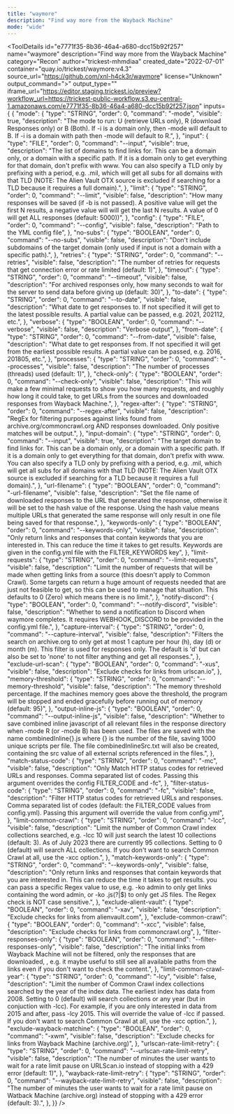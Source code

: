 ```yaml
---
title: "waymore"
description: "Find way more from the Wayback Machine"
mode: "wide"
---
```



<ToolDetails
  id="e7771f35-8b36-46a4-a680-dcc15b92f257"
  name="waymore"
  description="Find way more from the Wayback Machine"
  category="Recon"
  author="trickest-mhmdiaa"
  created_date="2022-07-01"
  container="quay.io/trickest/waymore:v4.3"
  source_url="https://github.com/xnl-h4ck3r/waymore"
  license="Unknown"
  output_command=">"
  output_type=""
  iframe_url="https://editor.staging.trickest.io/preview?workflow_url=https://trickest-public-workflow.s3.eu-central-1.amazonaws.com/e7771f35-8b36-46a4-a680-dcc15b92f257.json"
  inputs={ {
  "mode": {
    "type": "STRING",
    "order": 0,
    "command": "-mode",
    "visible": true,
    "description": "The mode to run: U (retrieve URLs only), R (download Responses only) or B (Both). If -i is a domain only, then -mode will default to B. If -i is a domain with path then -mode will default to R.",
  },
  "input": {
    "type": "FILE",
    "order": 0,
    "command": "--input",
    "visible": true,
    "description": "The list of domains to find links for. This can be a domain only, or a domain with a specific path. If it is a domain only to get everything for that domain, don't prefix with www. You can also specify a TLD only by prefixing with a period, e.g. .mil, which will get all subs for all domains with that TLD (NOTE: The Alien Vault OTX source is excluded if searching for a TLD because it requires a full domain).",
  },
  "limit": {
    "type": "STRING",
    "order": 0,
    "command": "--limit",
    "visible": false,
    "description": "How many responses will be saved (if -b is not passed). A positive value will get the first N results, a negative value will will get the last N results. A value of 0 will get ALL responses (default: 5000))",
  },
  "config": {
    "type": "FILE",
    "order": 0,
    "command": "--config",
    "visible": false,
    "description": "Path to the YML config file",
  },
  "no-subs": {
    "type": "BOOLEAN",
    "order": 0,
    "command": "--no-subs",
    "visible": false,
    "description": "Don't include subdomains of the target domain (only used if input is not a domain with a specific path).",
  },
  "retries": {
    "type": "STRING",
    "order": 0,
    "command": "--retries",
    "visible": false,
    "description": "The number of retries for requests that get connection error or rate limited (default: 1)",
  },
  "timeout": {
    "type": "STRING",
    "order": 0,
    "command": "--timeout",
    "visible": false,
    "description": "For archived responses only, how many seconds to wait for the server to send data before giving up (default: 30)",
  },
  "to-date": {
    "type": "STRING",
    "order": 0,
    "command": "--to-date",
    "visible": false,
    "description": "What date to get responses to. If not specified it will get to the latest possible results. A partial value can be passed, e.g. 2021, 202112, etc.",
  },
  "verbose": {
    "type": "BOOLEAN",
    "order": 0,
    "command": "--verbose",
    "visible": false,
    "description": "Verbose output",
  },
  "from-date": {
    "type": "STRING",
    "order": 0,
    "command": "--from-date",
    "visible": false,
    "description": "What date to get responses from. If not specified it will get from the earliest possible results. A partial value can be passed, e.g. 2016, 201805, etc.",
  },
  "processes": {
    "type": "STRING",
    "order": 0,
    "command": "--processes",
    "visible": false,
    "description": "The number of processes (threads) used (default: 1)",
  },
  "check-only": {
    "type": "BOOLEAN",
    "order": 0,
    "command": "--check-only",
    "visible": false,
    "description": "This will make a few minimal requests to show you how many requests, and roughly how long it could take, to get URLs from the sources and downloaded responses from Wayback Machine.",
  },
  "regex-after": {
    "type": "STRING",
    "order": 0,
    "command": "--regex-after",
    "visible": false,
    "description": "RegEx for filtering purposes against links found from archive.org/commoncrawl.org AND responses downloaded. Only positive matches will be output.",
  },
  "input-domain": {
    "type": "STRING",
    "order": 0,
    "command": "--input",
    "visible": true,
    "description": "The target domain to find links for. This can be a domain only, or a domain with a specific path. If it is a domain only to get everything for that domain, don't prefix with www. You can also specify a TLD only by prefixing with a period, e.g. .mil, which will get all subs for all domains with that TLD (NOTE: The Alien Vault OTX source is excluded if searching for a TLD because it requires a full domain).",
  },
  "url-filename": {
    "type": "BOOLEAN",
    "order": 0,
    "command": "-url-filename",
    "visible": false,
    "description": "Set the file name of downloaded responses to the URL that generated the response, otherwise it will be set to the hash value of the response. Using the hash value means multiple URLs that generated the same response will only result in one file being saved for that response.",
  },
  "keywords-only": {
    "type": "BOOLEAN",
    "order": 0,
    "command": "--keywords-only",
    "visible": false,
    "description": "Only return links and responses that contain keywords that you are interested in. This can reduce the time it takes to get results. Keywords are given in the config.yml file with the FILTER_KEYWORDS key",
  },
  "limit-requests": {
    "type": "STRING",
    "order": 0,
    "command": "--limit-requests",
    "visible": false,
    "description": "Limit the number of requests that will be made when getting links from a source (this doesn't apply to Common Crawl). Some targets can return a huge amount of requests needed that are just not feasible to get, so this can be used to manage that situation. This defaults to 0 (Zero) which means there is no limit.",
  },
  "notify-discord": {
    "type": "BOOLEAN",
    "order": 0,
    "command": "--notify-discord",
    "visible": false,
    "description": "Whether to send a notification to Discord when waymore completes. It requires WEBHOOK_DISCORD to be provided in the config.yml file.",
  },
  "capture-interval": {
    "type": "STRING",
    "order": 0,
    "command": "--capture-interval",
    "visible": false,
    "description": "Filters the search on archive.org to only get at most 1 capture per hour (h), day (d) or month (m). This filter is used for responses only. The default is 'd' but can also be set to 'none' to not filter anything and get all responses.",
  },
  "exclude-url-scan": {
    "type": "BOOLEAN",
    "order": 0,
    "command": "-xus",
    "visible": false,
    "description": "Exclude checks for links from urlscan.io",
  },
  "memory-threshold": {
    "type": "STRING",
    "order": 0,
    "command": "--memory-threshold",
    "visible": false,
    "description": "The memory threshold percentage. If the machines memory goes above the threshold, the program will be stopped and ended gracefully before running out of memory (default: 95)",
  },
  "output-inline-js": {
    "type": "BOOLEAN",
    "order": 0,
    "command": "--output-inline-js",
    "visible": false,
    "description": "Whether to save combined inline javascript of all relevant files in the response directory when -mode R (or -mode B) has been used. The files are saved with the name combinedInline{}.js where {} is the number of the file, saving 1000 unique scripts per file. The file combinedInlineSrc.txt will also be created, containing the src value of all external scripts referenced in the files.",
  },
  "match-status-code": {
    "type": "STRING",
    "order": 0,
    "command": "-mc",
    "visible": false,
    "description": "Only Match HTTP status codes for retrieved URLs and responses. Comma separated list of codes. Passing this argument overrides the config FILTER_CODE and -fc",
  },
  "filter-status-code": {
    "type": "STRING",
    "order": 0,
    "command": "-fc",
    "visible": false,
    "description": "Filter HTTP status codes for retrieved URLs and responses. Comma separated list of codes (default: the FILTER_CODE values from config.yml). Passing this argument will override the value from config.yml",
  },
  "limit-common-crawl": {
    "type": "STRING",
    "order": 0,
    "command": "-lcc",
    "visible": false,
    "description": "Limit the number of Common Crawl index collections searched, e.g. -lcc 10 will just search the latest 10 collections (default: 3). As of July 2023 there are currently 95 collections. Setting to 0 (default) will search ALL collections. If you don't want to search Common Crawl at all, use the -xcc option.",
  },
  "match-keywords-only": {
    "type": "STRING",
    "order": 0,
    "command": "--keywords-only",
    "visible": false,
    "description": "Only return links and responses that contain keywords that you are interested in. This can reduce the time it takes to get results. you can pass a specific Regex value to use, e.g. -ko admin to only get links containing the word admin, or -ko \.js(\?|$) to only get JS files. The Regex check is NOT case sensitive.",
  },
  "exclude-alient-vault": {
    "type": "BOOLEAN",
    "order": 0,
    "command": "-xav",
    "visible": false,
    "description": "Exclude checks for links from alienvault.com",
  },
  "exclude-common-crawl": {
    "type": "BOOLEAN",
    "order": 0,
    "command": "-xcc",
    "visible": false,
    "description": "Exclude checks for links from commoncrawl.org",
  },
  "filter-responses-only": {
    "type": "BOOLEAN",
    "order": 0,
    "command": "--filter-responses-only",
    "visible": false,
    "description": "The initial links from Wayback Machine will not be filtered, only the responses that are downloaded, , e.g. it maybe useful to still see all available paths from the links even if you don't want to check the content.",
  },
  "limit-common-crawl-year": {
    "type": "STRING",
    "order": 0,
    "command": "-lcy",
    "visible": false,
    "description": "Limit the number of Common Crawl index collections searched by the year of the index data. The earliest index has data from 2008. Setting to 0 (default) will search collections or any year (but in conjuction with -lcc). For example, if you are only interested in data from 2015 and after, pass -lcy 2015. This will override the value of -lcc if passed. If you don't want to search Common Crawl at all, use the -xcc option.",
  },
  "exclude-wayback-matchine": {
    "type": "BOOLEAN",
    "order": 0,
    "command": "-xwm",
    "visible": false,
    "description": "Exclude checks for links from Wayback Machine (archive.org)",
  },
  "urlscan-rate-limit-retry": {
    "type": "STRING",
    "order": 0,
    "command": "--urlscan-rate-limit-retry",
    "visible": false,
    "description": "The number of minutes the user wants to wait for a rate limit pause on URLScan.io instead of stopping with a 429 error (default: 1)",
  },
  "wayback-rate-limit-retry": {
    "type": "STRING",
    "order": 0,
    "command": "--wayback-rate-limit-retry",
    "visible": false,
    "description": "The number of minutes the user wants to wait for a rate limit pause on Watback Machine (archive.org) instead of stopping with a 429 error (default: 3).",
  },
}}
/>